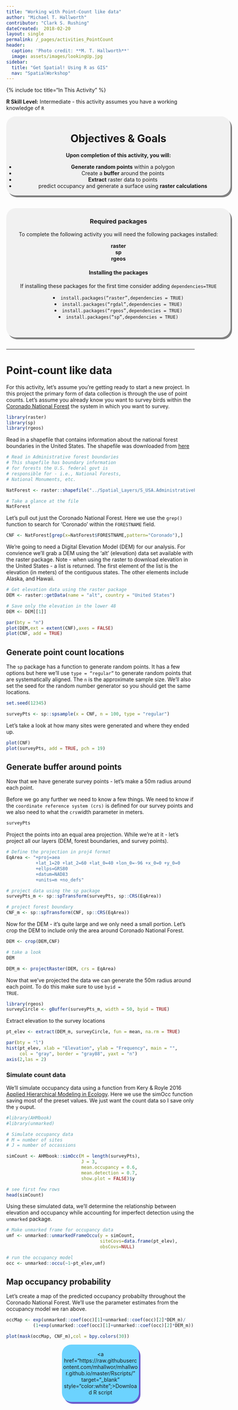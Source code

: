 ```yaml
---
title: "Working with Point-Count like data"
author: "Michael T. Hallworth"
contributor: "Clark S. Rushing"
dateCreated:  2018-02-20
layout: single
permalink: /_pages/activities_PointCount
header:
  caption: 'Photo credit: **M. T. Hallworth**'
  image: assets/images/lookingUp.jpg
sidebar:
  title: "Get Spatial! Using R as GIS"
  nav: "SpatialWorkshop"
---
```

{% include toc title="In This Activity" %}

<a name="TOP"></a>

**R Skill Level:** Intermediate - this activity assumes you have a working knowledge of `R` 


<div style="background-color:rgba(0, 0, 0, 0.0470588); border-radius: 25px; text-align:center; vertical-align: middle; padding:3px 0; width: 600px; margin: auto; box-shadow: 4px 5px gray;">

<h1>Objectives & Goals</h1>      
<b>Upon completion of this activity, you will:</b>
<ul>
<li> <strong>Generate random points</strong> within a polygon </li>
<li> Create a <strong>buffer</strong> around the points</li>
<li> <strong>Extract</strong> raster data to points </li>
<li> predict occupancy and generate a surface using <strong>raster calculations</strong></li>
</ul>
</div>

<br>
<br>
<a name="install.packages"></a>
<div style="background-color:rgba(0, 1, 1, 0.0470588); border-radius: 25px; text-align:center; vertical-align: middle; padding:2px 0; width: 600px; margin: auto; box-shadow: 4px 5px gray;">

<h3> Required packages</h3> 
To complete the following activity you will need the following packages installed:

<strong>raster</strong>                  
<strong>sp</strong>        
<strong>rgeos</strong>            
  
<h4>Installing the packages</h4>     
If installing these packages for the first time consider adding <code>dependencies=TRUE</code>        

<li><code>install.packages("raster",dependencies = TRUE)</code></li>
<li><code>install.packages("rgdal",dependencies = TRUE)</code></li>
<li><code>install.packages("rgeos",dependencies = TRUE)</code></li>
<li><code>install.packages("sp",dependencies = TRUE)</code></li>
<br> 
</div>
        
<br>
<hr> 

# Point-count like data
For this activity, let's assume you're getting ready to start a new project. In this project the primary form of data collection is through the use of point counts. Let's assume you already know you want to survey birds within the <a href="https://www.fs.usda.gov/main/coronado/home" target="_blank">Coronado National Forest</a> the system in which you want to survey. 

```r
library(raster)
library(sp)
library(rgeos)
```

Read in a shapefile that contains information about the national forest boundaries in the United States. The shapefile was downloaded from <a href ="https://data.fs.usda.gov/geodata/edw/datasets.php?dsetCategory=boundaries" target="_blank"> here </a>

```r
# Read in Administrative forest boundaries 
# This shapefile has boundary information
# for forests the U.S. federal govt is
# responsible for - i.e., National Forests,
# National Monuments, etc. 

NatForest <- raster::shapefile("../Spatial_Layers/S_USA.AdministrativeForest.shp")

# Take a glance at the file
NatForest
```

Let's pull out just the Coronado National Forest. Here we use the <code>grep()</code> function to search for 'Coronado' within the <code>FORESTNAME</code> field. 
```r
CNF <- NatForest[grep(x=NatForest$FORESTNAME,pattern="Coronado"),]
```

We're going to need a Digital Elevation Model (DEM) for our analysis. For convience we'll grab a DEM using the 'alt' (elevation) data set available with the raster package. Note - when using the raster to download elevation in the United States - a list is returned. The first element of the list is the elevation (in meters) of the contiguous states. The other elements include Alaska, and Hawaii.
```r
# Get elevation data using the raster package
DEM <- raster::getData(name = "alt", country = "United States")

# Save only the elevation in the lower 48
DEM <- DEM[[1]]
```

```r
par(bty = "n")
plot(DEM,ext = extent(CNF),axes = FALSE)
plot(CNF, add = TRUE)
```

## Generate point count locations
The <code>sp</code> package has a function to generate random points. It has a few options but here we'll use <code>type = "regular"</code> to generate random points that are systematically aligned. The <code>n</code> is the approximate sample size. We'll also set the seed for the random number generator so you should get the same locations. 

```r
set.seed(12345)

surveyPts <- sp::spsample(x = CNF, n = 100, type = "regular")
```

Let's take a look at how many sites were generated and where they ended up. 
```r
plot(CNF)
plot(surveyPts, add = TRUE, pch = 19)
```

## Generate buffer around points
Now that we have generate survey points - let's make a 50m radius around each point.

Before we go any further we need to know a few things. We need to know if the <code>coordinate reference system (crs)</code> is defined for our survey points and we also need to what the <code>crs</code is. To make our lives easier if would be good to have the surveyPoints projected into an Equal Area projection in meters. The reason for this is two-fold. First, an equal area projection will conserve area so our buffers should be accurate and second, if it's in a meters we can specify the <code>width</code> parameter in meters. 

```r
surveyPts
```

Project the points into an equal area projection. While we're at it - let's project all our layers (DEM, forest boundaries, and survey points).
```r
# Define the projection in proj4 format
EqArea <- "+proj=aea 
           +lat_1=20 +lat_2=60 +lat_0=40 +lon_0=-96 +x_0=0 +y_0=0 
           +ellps=GRS80 
           +datum=NAD83 
           +units=m +no_defs"

# project data using the sp package
surveyPts_m <- sp::spTransform(surveyPts, sp::CRS(EqArea))

# project forest boundary
CNF_m <- sp::spTransform(CNF, sp::CRS(EqArea))
```

Now for the DEM - it's quite large and we only need a small portion. Let's crop the DEM to include only the area around Coronado National Forest. 
```r
DEM <- crop(DEM,CNF)

# take a look
DEM
```

```r
DEM_m <- projectRaster(DEM, crs = EqArea)
```

Now that we've projected the data we can generate the 50m radius around each point. To do this make sure to use <code>byid = TRUE</code>.
```r
library(rgeos)
surveyCircle <- gBuffer(surveyPts_m, width = 50, byid = TRUE)
```

Extract elevation to the survey locations
```r
pt_elev <- extract(DEM_m, surveyCircle, fun = mean, na.rm = TRUE)
```

```r
par(bty = "l")
hist(pt_elev, xlab = "Elevation", ylab = "Frequency", main = "",
     col = "gray", border = "gray88", yaxt = "n")
axis(2,las = 2)
```

### Simulate count data 
We'll simulate occupancy data using a function from Kery & Royle 2016 <a href = "https://www.mbr-pwrc.usgs.gov/pubanalysis/keryroylebook/" target="_blank">Applied Hierarchical Modeling in Ecology</a>. Here we use the simOcc function saving most of the preset values. We just want the count data so I save only the <code>y</code> ouput. 
```r
#library(AHMbook)
#library(unmarked)

# Simulate occupancy data
# M = number of sites 
# J = number of occassions

simCount <- AHMbook::simOcc(M = length(surveyPts), 
                            J = 3, 
                            mean.occupancy = 0.6, 
                            mean.detection = 0.7,
                            show.plot = FALSE)$y

# see first few rows
head(simCount)
```

Using these simulated data, we'll determine the relationship between elevation and occupancy while accounting for imperfect detection using the <code>unmarked</code> package. 
```r
# Make unmarked frame for occupancy data
umf <- unmarked::unmarkedFrameOccu(y = simCount, 
                                   siteCovs=data.frame(pt_elev), 
                                   obsCovs=NULL)

# run the occupancy model
occ <- unmarked::occu(~1~pt_elev,umf)
```

## Map occupancy probability 

Let's create a map of the predicted occupancy probabilty throughout the Coronado National Forest. We'll use the parameter estimates from the occupancy model we ran above. 

```r
occMap <- exp(unmarked::coef(occ)[1]+unmarked::coef(occ)[2]*DEM_m)/
          (1+exp(unmarked::coef(occ)[1]+unmarked::coef(occ)[2]*DEM_m))

plot(mask(occMap, CNF_m),col = bpy.colors(30))
```

<div style="background-color:rgb(108, 211, 254); border-radius: 25px; text-align:center; vertical-align: middle; padding: 3px 3px; margin: auto; width:200px; box-shadow: 4px 5px #6a5acd;">
<a href="https://raw.githubusercontent.com/mhallwor/mhallwor.github.io/master/Rscripts/" target="_blank" style="color:white";>Download R script</a>
</div>